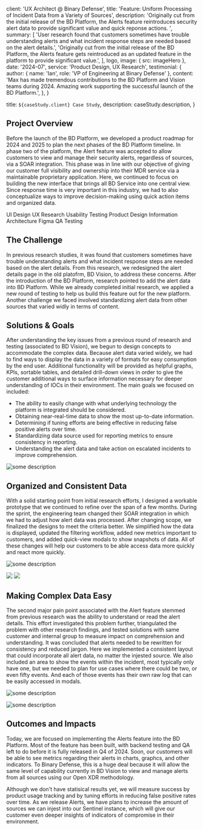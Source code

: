 
  client: 'UX Architect @ Binary Defense',
  title: 'Feature: Uniform Processing of Incident Data from a Variety of Sources',
  description:
    'Originally cut from the initial release of the BD Platform, the Alerts feature reintroduces security alert data to provide significant value and quick reponse actions. ',
  summary: [
    'User research found that customers sometimes have trouble understanding alerts and what incident response steps are needed based on the alert details.',
    'Originally cut from the initial release of the BD Platform, the Alerts feature gets reintroduced as an updated feature in the platform to provide significant value.',
  ],
  logo,
  image: { src: imageHero },
  date: '2024-07',
  service: 'Product Design, UX Research',
  testimonial: {
    author: { name: 'Ian', role: 'VP of Engineering at Binary Defense' },
    content:
      'Max has made tremendous contributions to the BD Platform and Vision teams during 2024. Amazing work supporting the successful launch of the BD Platform.',
  },
}

  title: `${caseStudy.client} Case Study`,
  description: caseStudy.description,
}

## Project Overview

Before the launch of the BD Platform, we developed a product roadmap for 2024 and 2025 to plan the next phases of the BD Platform timeline. In phase two of the platform, the Alert feature was accepted to allow customers to view and manage their security alerts, regardless of sources, via a SOAR integration. This phase was in line with our objective of giving our customer full visibility and ownership into their MDR service via a maintainable proprietary application. Here, we continued to focus on building the new interface that brings all BD Service into one central view. Since response time is very important in this industry, we had to also conceptualize ways to improve decision-making using quick action items and organized data.

<TagList>
  <TagListItem>UI Design</TagListItem>
  <TagListItem>UX Research</TagListItem>
  <TagListItem>Usability Testing</TagListItem>
  <TagListItem>Product Design</TagListItem>
  <TagListItem>Information Architecture</TagListItem>
  <TagListItem>Figma</TagListItem>
  <TagListItem>QA Testing</TagListItem>
</TagList>

## The Challenge

In previous research studies, it was found that customers sometimes have trouble understanding alerts and what incident response steps are needed based on the alert details. From this research, we redesigned the alert details page in the old platofrm, BD Vision, to address these concerns. After the introduction of the BD Platform, research pointed to add the alert data into BD Platform. While we already completed initial research, we applied a new round of testing to help us build this feature out for the new platform. Another challenge we faced involved standardizing alert data from other sources that varied widly in terms of content.

## Solutions & Goals

After understanding the key issues from a previous round of research and testing (associated to BD Vision), we begun to design concepts to accommodate the complex data. Because alert data varied widely, we had to find ways to display the data in a variety of formats for easy consumption by the end user. Additional functionality will be provided as helpful graphs, KPIs, sortable tables, and detailed drill-down views in order to give the customer additional ways to surface information necessary for deeper understanding of IOCs in their environment. The main goals we focused on included:

- The ability to easily change with what underlying technology the platform is integrated should be considered.
- Obtaining near-real-time data to show the most up-to-date information.
- Determining if tuning efforts are being effective in reducing false positive alerts over time.
- Standardizing data source used for reporting metrics to ensure consistency in reporting.
- Understanding the alert data and take action on escalated incidents to improve comprehension.

<Image
  src={imageShowcase}
  alt="some description"
  className="xl:!min-w-[76rem] !w-full !mt-20 !mb-40"
/>

## Organized and Consistent Data 

With a solid starting point from initial research efforts, I designed a workable prototype that we continued to refine over the span of a few months. During the sprint, the engineering team changed their SOAR integration in which we had to adjust how alert data was processed. After changing scope, we finalized the designs to meet the criteria better. We simplified how the data is displayed, updated the filtering workflow, added new metrics important to customers, and added quick-view modals to show snapshots of data. All of these changes will help our customers to be able access data more quickly and react more quickly.

<Image
  src={imageFeature1}
  alt="some description"
  className="xl:!min-w-[76rem] !w-full !mt-20"
/>

<div className="lg:!w-full xl:!min-w-[76rem] xl:!columns-2 lg:!columns-1 sm:!columns-1 gap-10 xs:!mt-0 xl:!mt-10 !mb-40">
  <Image className="!w-full mt-10 xl:mt-0" src={imageFeature1a}/>
  <Image className="!w-full mt-10 xl:mt-0" src={imageFeature1b}/>
</div>


## Making Complex Data Easy

The second major pain point associated with the Alert feature stemmed from previous research was the ability to understand or read the alert details. This effort investigated this problem further, triangulated the problem with other research findings, and tested solutions with same customer and internal group to measure impact on comprehension and understanding. It was concluded that alerts needed to be rewritten for consistency and reduced jargon. Here we implemented a consistent layout that could incorporate all alert data, no matter the injested source. We also included an area to show the events within the incident, most typically only have one, but we needed to plan for use cases where there could be two, or even fifty events. And each of those events has their own raw log that can be easily accessed in modals.

<Image
  src={imageFeature2}
  alt="some description"
  className="xl:!min-w-[76rem] !w-full !mt-20"
/>

<Image
  src={imageFeature2a}
  alt="some description"
  className="xl:!min-w-[76rem] !w-full mt-10 !mb-40"
/>


## Outcomes and Impacts
Today, we are focused on implementing the Alerts feature into the BD Platform. Most of the feature has been built, with backend testing and QA left to do before it is fully released in Q4 of 2024. Soon, our customers will be able to see metrics regarding their alerts in charts, graphcs, and other indicators. To Binary Defense, this is a huge deal because it will allow the same level of capability currently in BD Vision to view and manage alerts from all sources using our Open XDR methodology.

Although we don't have statisical results yet, we will measure success by product usage tracking and by tuning efforts in reducing false positive rates over time. As we release Alerts, we have plans to increase the amount of sources we can injest into our Sentinel instance, which will give our customer even deeper insights of indicators of compromise in their environment.
